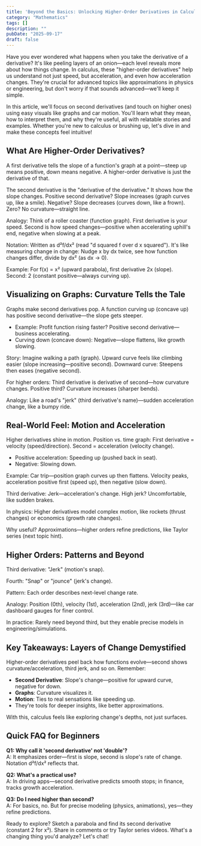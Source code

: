 ```yaml
---
title: 'Beyond the Basics: Unlocking Higher-Order Derivatives in Calculus'
category: "Mathematics"
tags: []
description: ""
pubDate: "2025-09-17"
draft: false
---
```


Have you ever wondered what happens when you take the derivative of a derivative? It's like peeling layers of an onion—each level reveals more about how things change. In calculus, these "higher-order derivatives" help us understand not just speed, but acceleration, and even how acceleration changes. They're crucial for advanced topics like approximations in physics or engineering, but don't worry if that sounds advanced—we'll keep it simple.

In this article, we'll focus on second derivatives (and touch on higher ones) using easy visuals like graphs and car motion. You'll learn what they mean, how to interpret them, and why they're useful, all with relatable stories and examples. Whether you're new to calculus or brushing up, let's dive in and make these concepts feel intuitive!

## What Are Higher-Order Derivatives?

A first derivative tells the slope of a function's graph at a point—steep up means positive, down means negative. A higher-order derivative is just the derivative of that.

The second derivative is the "derivative of the derivative." It shows how the slope changes. Positive second derivative? Slope increases (graph curves up, like a smile). Negative? Slope decreases (curves down, like a frown). Zero? No curvature—straight line.

Analogy: Think of a roller coaster (function graph). First derivative is your speed. Second is how speed changes—positive when accelerating uphill's end, negative when slowing at a peak.

Notation: Written as d²f/dx² (read "d squared f over d x squared"). It's like measuring change in change: Nudge x by dx twice, see how function changes differ, divide by dx² (as dx → 0).

Example: For f(x) = x² (upward parabola), first derivative 2x (slope). Second: 2 (constant positive—always curving up).

## Visualizing on Graphs: Curvature Tells the Tale

Graphs make second derivatives pop. A function curving up (concave up) has positive second derivative—the slope gets steeper.

- Example: Profit function rising faster? Positive second derivative—business accelerating.
- Curving down (concave down): Negative—slope flattens, like growth slowing.

Story: Imagine walking a path (graph). Upward curve feels like climbing easier (slope increasing—positive second). Downward curve: Steepens then eases (negative second).

For higher orders: Third derivative is derivative of second—how curvature changes. Positive third? Curvature increases (sharper bends).

Analogy: Like a road's "jerk" (third derivative's name)—sudden acceleration change, like a bumpy ride.

## Real-World Feel: Motion and Acceleration

Higher derivatives shine in motion. Position vs. time graph: First derivative = velocity (speed/direction). Second = acceleration (velocity change).

- Positive acceleration: Speeding up (pushed back in seat).
- Negative: Slowing down.

Example: Car trip—position graph curves up then flattens. Velocity peaks, acceleration positive first (speed up), then negative (slow down).

Third derivative: Jerk—acceleration's change. High jerk? Uncomfortable, like sudden brakes.

In physics: Higher derivatives model complex motion, like rockets (thrust changes) or economics (growth rate changes).

Why useful? Approximations—higher orders refine predictions, like Taylor series (next topic hint).

## Higher Orders: Patterns and Beyond

Third derivative: "Jerk" (motion's snap).

Fourth: "Snap" or "jounce" (jerk's change).

Pattern: Each order describes next-level change rate.

Analogy: Position (0th), velocity (1st), acceleration (2nd), jerk (3rd)—like car dashboard gauges for finer control.

In practice: Rarely need beyond third, but they enable precise models in engineering/simulations.

## Key Takeaways: Layers of Change Demystified

Higher-order derivatives peel back how functions evolve—second shows curvature/acceleration, third jerk, and so on. Remember:

- **Second Derivative**: Slope's change—positive for upward curve, negative for down.
- **Graphs**: Curvature visualizes it.
- **Motion**: Ties to real sensations like speeding up.
- They're tools for deeper insights, like better approximations.

With this, calculus feels like exploring change's depths, not just surfaces.

## Quick FAQ for Beginners

**Q1: Why call it 'second derivative' not 'double'?**  
A: It emphasizes order—first is slope, second is slope's rate of change. Notation d²f/dx² reflects that.

**Q2: What's a practical use?**  
A: In driving apps—second derivative predicts smooth stops; in finance, tracks growth acceleration.

**Q3: Do I need higher than second?**  
A: For basics, no. But for precise modeling (physics, animations), yes—they refine predictions.

Ready to explore? Sketch a parabola and find its second derivative (constant 2 for x²). Share in comments or try Taylor series videos. What's a changing thing you'd analyze? Let's chat!
